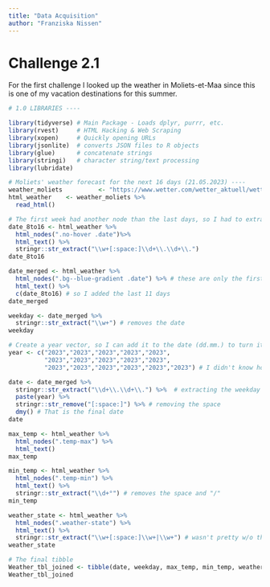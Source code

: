 ```yaml
---
title: "Data Acquisition"
author: "Franziska Nissen"
---
```


# Challenge 2.1

For the first challenge I looked up the weather in Moliets-et-Maa since this is one of my vacation destinations for this summer.

```r
# 1.0 LIBRARIES ----

library(tidyverse) # Main Package - Loads dplyr, purrr, etc.
library(rvest)     # HTML Hacking & Web Scraping
library(xopen)     # Quickly opening URLs
library(jsonlite)  # converts JSON files to R objects
library(glue)      # concatenate strings
library(stringi)   # character string/text processing
library(lubridate)

# Moliets' weather forecast for the next 16 days (21.05.2023) ----
weather_moliets          <- "https://www.wetter.com/wetter_aktuell/wettervorhersage/16_tagesvorhersage/frankreich/moliets-et-maa/FR2993520.html"
html_weather    <- weather_moliets %>%
  read_html()

# The first week had another node than the last days, so I had to extract them two different ways and eventually add them back together
date_8to16 <- html_weather %>%
  html_nodes(".no-hover .date")%>%
  html_text() %>%
  stringr::str_extract("\\w+[:space:]\\d+\\.\\d+\\.") 
date_8to16

date_merged <- html_weather %>%
  html_nodes(".bg--blue-gradient .date") %>% # these are only the first 7 days
  html_text() %>%
  c(date_8to16) # so I added the last 11 days
date_merged 

weekday <- date_merged %>%
  stringr::str_extract("\\w+") # removes the date
weekday

# Create a year vector, so I can add it to the date (dd.mm.) to turn it into the date format
year <- c("2023","2023","2023","2023","2023",
          "2023","2023","2023","2023","2023",
          "2023","2023","2023","2023","2023","2023") # I didn't know how to make it pretty

date <- date_merged %>%
  stringr::str_extract("\\d+\\.\\d+\\.") %>%  # extracting the weekday
  paste(year) %>%
  stringr::str_remove("[:space:]") %>% # removing the space
  dmy() # That is the final date
date

max_temp <- html_weather %>%
  html_nodes(".temp-max") %>%
  html_text()
max_temp

min_temp <- html_weather %>%
  html_nodes(".temp-min") %>%
  html_text() %>%
  stringr::str_extract("\\d+°") # removes the space and "/"
min_temp

weather_state <- html_weather %>%
  html_nodes(".weather-state") %>%
  html_text() %>%
  stringr::str_extract("\\w+[:space:]\\w+|\\w+") # wasn't pretty w/o the extraction
weather_state

# The final tibble
Weather_tbl_joined <- tibble(date, weekday, max_temp, min_temp, weather_state)
Weather_tbl_joined
```